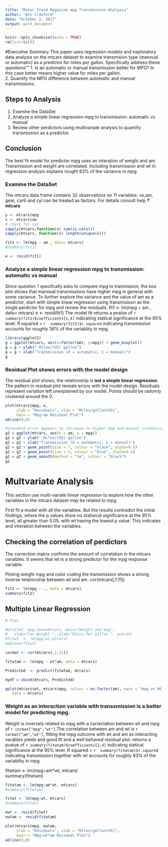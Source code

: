 ```yaml
---
title: "Motor Trend Magazine mpg Transmission Analysis"
author: "Ann Crawford"
date: "October 2, 2017"
output: word_document
---
```


```r
knitr::opts_chunk$set(echo = TRUE)
rm(list=ls())
```

#Executive Summary
This paper uses regression models and exploratory data analysis on the mtcars dataset to examine transmision type (mannual or automatic) as a predictor for miles per gallon. 
Specifically address these questions"" 
1.  Is an automatic or manual transmission better for MPG? In this case better means higher value for miles per gallon.  
2.  Quantify the MPG difference between automatic and manual transmissions.   
 
## Steps to Analysis
1. Examine the DataSet
2. Analyze a simple linear regression mpg to transmission: automatic vs manual 
3. Review other perdictors using multivariate analysis to quantify transmission as a predictor. 

## Conclusion
The best fit model for predictor mpg uses an interation of weight and am. Transmission and weight are correlated. Including transmission and wt in regression analysis explains rought 83% of the variance in mpg.

### Examine the DataSet
The mtcars data frame contains 32 observations on 11 variables. vs,am, gear, carb and cyl can be treated as factors. For details consult help **?mtcars**
```r

y <- mtcars$mpg
x <- mtcars$am
# check for nas 
sapply(mtcars,function(x) sum(is.na(x)))
sapply(mtcars, function(x) length(unique(x)))
```
```r
fit1 <- lm(mpg ~ am , data= mtcars)
#summary(fit1)

e <- resid(fit1)
```
### Analyze a simple linear regression mpg to transmission: automatic vs manual 
Since question 1 specifcally asks to compare mpg to tranmission, the box plot shows that mannual transmissions have higher mpg in general with some variance. To further explore the variance and the value of am as a predictor, start with simple linear regression using transmisison as the single perdictor for mpg and review the residuals.
fit1 <- lm(mpg ~ am , data= mtcars)
e <- resid(fit1)
The model fit returns a pvalue of `r summary(fit1)$coefficients[2,4]` indicating statical significance at the 95% level. R squared  = `r  summary(fit1)$r.squared` indicating transmission accounts for roughly 36% of the variablity in mpg.

```r
library(ggplot2)
g = ggplot(mtcars, aes(x=factor(am), y=mpg)) + geom_boxplot()
g = g + ylab(" Miles/(US) gallon")
g = g + xlab("Transmission (0 = automatic, 1 = manual)")
g
```


### Residual Plot shows errors with the model design
The residual plot shows, the relationship is **not a simple linear regression**. The pattern in residual plot reveals errors with the model design. Residuals represent variation left unexplained by our model. Points should be radomly clustered around the 0.
```r
plot(mtcars$mpg, e,
     ylab = "Residuals", xlab = "Miles/gallon(US)",
     main = "Mpg~am Residual Plot")
abline(0,0)

#standard error appears to increase in higher mpg and manual transmission 
g2 = ggplot(mtcars, aes(x = am, y = mpg))
g2 = g2 + ylab(" Miles/(US) gallon")
g2 = g2 + xlab("Transmission (0 = automatic, 1 = manual)")
g2 = g2 + geom_point(size = 7, colour = "black", alpha=0.5)
g2 = g2 + geom_point(size = 5, colour = "blue", alpha=0.2)
g2 = g2 + geom_smooth(method = "lm", colour = "black")
g2
```

# Multvariate Analysis

This section use multi-variate linear regression to explore how the other variables in the mtcars dataset may be related to mpg.

First fit a model with all the variables. But the results contradict the initial findings, where the p values show no statisical significance at the 95% level, all greater than 0.05, with wt having the lowest p value. This indicates and interation between the variables. 

## Checking the correlation of perdictors 
The correction matrix confirms the amount of correlation in the mtcars varaibles. It seems that wt is a strong predictor for the mpg response variable. 

Ploting weight mpg and color coding the transmission shows a strong inverse relationship between wt and am.
cor(mtcars[,1:11])

```r
fit2 <- lm(mpg ~ ., data = mtcars)
summary(fit2)

```
## Multiple Linear Regression 

```r
# Plot 

#plot(wt, mpg,data=mtcars, main="Weight and mpg", 
#  	xlab="Car Weight ", ylab="Miles Per Gallon ", pch=19)
#fitwt  <- lm(mpg~wt,mtcars)
#abline(fitwt)

cormat <- cor(mtcars[,1:11])

fitwtam <- lm(mpg ~ wt*am, data = mtcars)

Predicted  <- predict(fitwtam, mtcars)

mydf = cbind(mtcars, Predicted)

qplot(mtcars$wt, mtcars$mpg, colour = as.factor(am), main = "mpg vs Wt, Trans (Manual=1, Automatic=0)",
   data = mtcars)

```
###  Weight as an interaction variable with transsmission is a better model for predicting mpg.
Weight is inversely related to mpg with a correclation between wt and mpg of `r cormat["mpg","wt"]`.The correlation between am and wt is `r cormat["am","wt"]`, fitting the mpg outcome with wt and am as interacting varables yields and good fit and a well behaved residual plot. 
returns a pvalue of `r summary(fitwtam)$coefficients[2,4]` indicating statical significance at the 95% level. R squared  = `r  summary(fitwtam)$r.squared` indicating transmission together with wt accounts for roughly 83% of the variablity in mpg.

fitwtam <- lm(mpg~am*wt, mtcars)  
summary(fitwtam)


```r

fitwtam <- lm(mpg~am*wt, mtcars)
#summary(fitwtam)

fitwt <- lm(mpg~wt, mtcars)
#summary(fitwt)

ewt <- resid(fitwt)
ewtam <- resid(fitwtam)

plot(mtcars$mpg, ewtam,
     ylab = "Residuals", xlab = "Miles/gallon(US)",
     main = "Mpg~wt*am Residual Plot")
abline(0,0)

```
